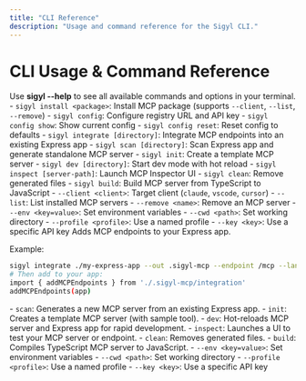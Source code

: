 ```yaml
---
title: "CLI Reference"
description: "Usage and command reference for the Sigyl CLI."
---
```


# CLI Usage & Command Reference

<Callout type="info">
  Use <b>sigyl --help</b> to see all available commands and options in your terminal.
</Callout>

<Accordion title="Common Commands">
  - <code>sigyl install &lt;package&gt;</code>: Install MCP package (supports <code>--client</code>, <code>--list</code>, <code>--remove</code>)
  - <code>sigyl config</code>: Configure registry URL and API key
  - <code>sigyl config show</code>: Show current config
  - <code>sigyl config reset</code>: Reset config to defaults
  - <code>sigyl integrate [directory]</code>: Integrate MCP endpoints into an existing Express app
  - <code>sigyl scan [directory]</code>: Scan Express app and generate standalone MCP server
  - <code>sigyl init</code>: Create a template MCP server
  - <code>sigyl dev [directory]</code>: Start dev mode with hot reload
  - <code>sigyl inspect [server-path]</code>: Launch MCP Inspector UI
  - <code>sigyl clean</code>: Remove generated files
  - <code>sigyl build</code>: Build MCP server from TypeScript to JavaScript
</Accordion>

<Accordion title="Install Command Options">
  - <code>--client &lt;client&gt;</code>: Target client (<code>claude</code>, <code>vscode</code>, <code>cursor</code>)
  - <code>--list</code>: List installed MCP servers
  - <code>--remove &lt;name&gt;</code>: Remove an MCP server
  - <code>--env &lt;key=value&gt;</code>: Set environment variables
  - <code>--cwd &lt;path&gt;</code>: Set working directory
  - <code>--profile &lt;profile&gt;</code>: Use a named profile
  - <code>--key &lt;key&gt;</code>: Use a specific API key
</Accordion>

<Accordion title="Integration Command">
  Adds MCP endpoints to your Express app.
  
  Example:
  
  ```bash
  sigyl integrate ./my-express-app --out .sigyl-mcp --endpoint /mcp --language typescript
  # Then add to your app:
  import { addMCPEndpoints } from './.sigyl-mcp/integration'
  addMCPEndpoints(app)
  ```
</Accordion>

<Accordion title="Scan/Init/Dev">
  - <code>scan</code>: Generates a new MCP server from an existing Express app.
  - <code>init</code>: Creates a template MCP server (with sample tool).
  - <code>dev</code>: Hot-reloads MCP server and Express app for rapid development.
</Accordion>

<Accordion title="Inspect">
  - <code>inspect</code>: Launches a UI to test your MCP server or endpoint.
</Accordion>

<Accordion title="Clean/Build">
  - <code>clean</code>: Removes generated files.
  - <code>build</code>: Compiles TypeScript MCP server to JavaScript.
</Accordion>

<Expandable title="Advanced CLI Options">
  - <code>--env &lt;key=value&gt;</code>: Set environment variables  
  - <code>--cwd &lt;path&gt;</code>: Set working directory  
  - <code>--profile &lt;profile&gt;</code>: Use a named profile  
  - <code>--key &lt;key&gt;</code>: Use a specific API key  
</Expandable> 